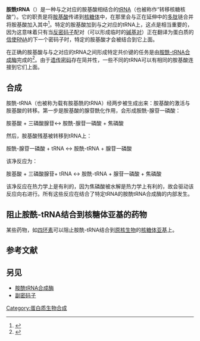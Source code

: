 {{NoteTA|G1=LS}}
'''胺酰tRNA'''（{{lang-en|Aminoacyl-tRNA}}）是一种与之对应的胺基酸相结合的[[tRNA|tRNA]]（也被称作“转移核糖核酸”）。它的职责是将[[氨基酸|胺基酸]]传递到[[核糖体|核糖体]]中，在那里会与正在延伸中的[[多肽|多肽]]链合并将胺基酸加入其中<ref name="Stryer_2006">{{cite book|author=Berg J, Tymoczko JL, Stryer L|title= Biochemistry|publisher=W. H. Freeman|edition=6th ed.|location=San Francisco|year=2006|isbn= 0716787245}}</ref>。特定的胺基酸加到与之对应的tRNA上，这点是相当重要的，因为这意味着只有当[[反密码子|反密码子]]配对（可以形成临时的[[碱基对|碱基对]]）正在翻译为蛋白质的[[信使RNA|信使RNA]]的下一个密码子时，特定的胺基酸才会被结合到它上面。

在正确的胺基酸与与之对应的tRNA之间形成特定共价键的任务是由[[氨酰tRNA合成酶|胺酰-tRNA合成酶]]完成的<ref>{{Cite book|chapter=Introduction to computational molecular biology|url=http://worldcat.org/oclc/880306796|publisher=World Pub. Corperation|date=2003|isbn=7-5062-6574-5|oclc=880306796|last=Setubal, João Carlos. Meidanis, João.|title=主编 聂理.《分子生物学导论》|access-date=2020-09-12|archive-date=2020-06-13|archive-url=https://web.archive.org/web/20200613045742/http://worldcat.org/oclc/880306796|dead-url=no}}</ref>。由于[[遗传密码|遗传密码]]存在简并性，一些不同的tRNA可以有相同的胺基酸连接到它们上面。

==合成==
胺酰-tRNA（也被称为载有胺基酰的tRNA）经两步被生成出来：胺基酸的激活与胺基酸的转移。第一步是胺基酸的腺苷酰化作用，会形成胺酰-腺苷一磷酸：

胺基酸 + 三磷酸腺苷↔ 胺酰-腺苷一磷酸 + 焦磷酸

然后，胺基酸残基被转移到tRNA上：

胺酰-腺苷一磷酸 + tRNA ↔ 胺酰-tRNA + 腺苷一磷酸

该净反应为：

胺基酸 + 三磷酸腺苷+ tRNA ↔ 胺酰-tRNA + 腺苷一磷酸 + 焦磷酸

该净反应在热力学上是有利的，因为焦磷酸被水解是热力学上有利的，故会驱动该反应向右进行。所有这些反应在结合了特定tRNA的胺酰tRNA合成酶的内部发生。

==阻止胺酰-tRNA结合到核糖体亚基的药物==
某些药物，如[[四环素|四环素]]可以阻止胺酰-tRNA结合到[[原核生物|原核生物]]的[[核糖体亚基|核糖体亚基]]上。

==参考文献==
{{Reflist}}

==另见==
* [[氨酰tRNA合成酶|胺酰tRNA合成酶]]
* [[副密码子|副密码子]]

[[Category:蛋白质生物合成|Category:蛋白质生物合成]]